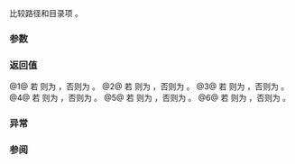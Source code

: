 {{cpp/experimental/fs/directory_entry/title|1=operator==,!=,&lt;,&lt;=,&gt;,&gt;=}}
{{cpp/experimental/fs/directory_entry/navbar}}
{{dcl begin}}
{{dcl|num=1|since=fs_ts|1=
bool operator==( const directory_entry&amp; rhs ) const;
}}
{{dcl|num=2|since=fs_ts|1=
bool operator!=( const directory_entry&amp; rhs ) const;
}}
{{dcl|num=3|since=fs_ts|1=
bool operator&lt;( const directory_entry&amp; rhs ) const;
}}
{{dcl|num=4|since=fs_ts|1=
bool operator&lt;=( const directory_entry&amp; rhs ) const;
}}
{{dcl|num=5|since=fs_ts|1=
bool operator&gt;( const directory_entry&amp; rhs ) const;
}}
{{dcl|num=6|since=fs_ts|1=
bool operator&gt;=( const directory_entry&amp; rhs ) const;
}}
{{dcl end}}

比较路径和目录项 {{c|rhs}}。

===参数===
{{par begin}}
{{par|rhs|要比较的 directory_entry}}
{{par end}}

===返回值===
@1@ 若 {{c|1=path() == rhs.path()}} 则为 {{c|true}}，否则为 {{c|false}}。
@2@ 若 {{c|1=path() != rhs.path()}} 则为 {{c|true}}，否则为 {{c|false}}。
@3@ 若 {{c|1=path() &lt; rhs.path()}} 则为 {{c|true}}，否则为 {{c|false}}。
@4@ 若 {{c|1=path() &lt;= rhs.path()}} 则为 {{c|true}}，否则为 {{c|false}}。
@5@ 若 {{c|1=path() &gt; rhs.path()}} 则为 {{c|true}}，否则为 {{c|false}}。
@6@ 若 {{c|1=path() &gt;= rhs.path()}} 则为 {{c|true}}，否则为 {{c|false}}。

===异常===
{{unreviewed noexcept}}

===参阅===
{{dsc begin}}
{{dsc inc|cpp/experimental/fs/directory_entry/dsc path}}
{{dsc end}}